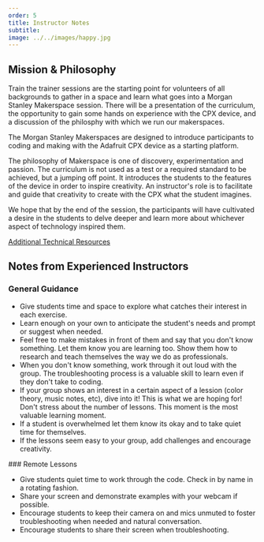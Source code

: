 ```yaml
---
order: 5
title: Instructor Notes
subtitle:
image: ../../images/happy.jpg
---
```


## Mission &amp; Philosophy

Train the trainer sessions are the starting point for volunteers of all backgrounds
to gather in a space and learn what goes into a Morgan Stanley Makerspace session.
There will be a presentation of the curriculum, the opportunity to gain some hands
on experience with the CPX device, and a discussion of the philosphy with which we
run our makerspaces.

The Morgan Stanley Makerspaces are designed to introduce participants to
coding and making with the Adafruit CPX device as a starting platform.

The philosophy of Makerspace is one of discovery, experimentation and
passion. The curriculum is not used as a test or a required standard to be
achieved, but a jumping off point. It introduces the students to the
features of the device in order to inspire creativity. An instructor's role
is to facilitate and guide that creativity to create with the CPX what the
student imagines.

We hope that by the end of the session, the participants will have
cultivated a desire in the students to delve deeper and learn more about
whichever aspect of technology inspired them.

<a href="../continue">Additional Technical Resources</a>

## Notes from Experienced Instructors

### General Guidance

<ul>
  <li>
    Give students time and space to explore what catches their interest in each
    exercise.
  </li>
  <li>
    Learn enough on your own to anticipate the student's needs and prompt or
    suggest when needed.
  </li>
  <li>
    Feel free to make mistakes in front of them and say that you don't know
    something. Let them know you are learning too. Show them how to research and
    teach themselves the way we do as professionals.
  </li>
  <li>
    When you don't know something, work through it out loud with the group. The
    troubleshooting process is a valuable skill to learn even if they don't take
    to coding.
  </li>
  <li>
    If your group shows an interest in a certain aspect of a lession (color
    theory, music notes, etc), dive into it! This is what we are hoping for!
    Don't stress about the number of lessons. This moment is the most valuable
    learning moment.
  </li>
  <li>
    If a student is overwhelmed let them know its okay and to take quiet time
    for themselves.
  </li>
  <li>
    If the lessons seem easy to your group, add challenges and encourage
    creativity.
  </li>
</ul>
### Remote Lessons
<ul>
  <li>
    Give students quiet time to work through the code. Check in by name in a
    rotating fashion.
  </li>
  <li>
    Share your screen and demonstrate examples with your webcam if possible.
  </li>
  <li>
    Encourage students to keep their camera on and mics unmuted to foster
    troubleshooting when needed and natural conversation.
  </li>
  <li>Encourage students to share their screen when troubleshooting.</li>
</ul>
